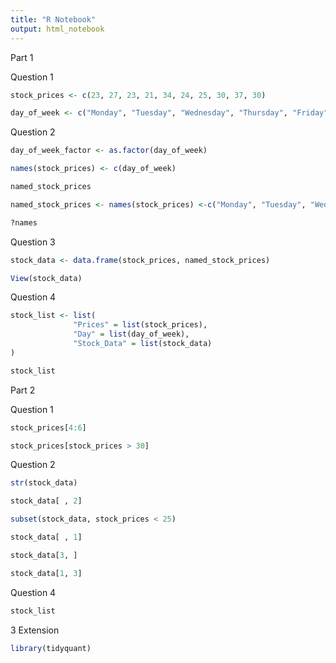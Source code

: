 ```yaml
---
title: "R Notebook"
output: html_notebook
---
```

Part 1

Question 1
```r
stock_prices <- c(23, 27, 23, 21, 34, 24, 25, 30, 37, 30)
```

```r
day_of_week <- c("Monday", "Tuesday", "Wednesday", "Thursday", "Friday", "Monday", "Tuesday", "Wednesday", "Thursday", "Friday")
```
Question 2
```r
day_of_week_factor <- as.factor(day_of_week)
```

```r
names(stock_prices) <- c(day_of_week)
```

```r
named_stock_prices
```

```r
named_stock_prices <- names(stock_prices) <-c("Monday", "Tuesday", "Wednesday", "Thursday", "Friday", "Monday", "Tuesday", "Wednesday", "Thursday", "Friday")
```

```r
?names
```

Question 3

```r
stock_data <- data.frame(stock_prices, named_stock_prices)
```

```r
View(stock_data)
```

Question 4

```r
stock_list <- list(
              "Prices" = list(stock_prices), 
              "Day" = list(day_of_week), 
              "Stock_Data" = list(stock_data)
)
```

```r
stock_list
```

Part 2

Question 1

```r
stock_prices[4:6]
```

```r
stock_prices[stock_prices > 30]
```

Question 2

```r
str(stock_data)
```

```r
stock_data[ , 2]
```

```r
subset(stock_data, stock_prices < 25)
```

```r
stock_data[ , 1]
```

```r
stock_data[3, ]
```

```r
stock_data[1, 3]
```

Question 4

```r
stock_list
```

3 Extension

```r
library(tidyquant)
```






